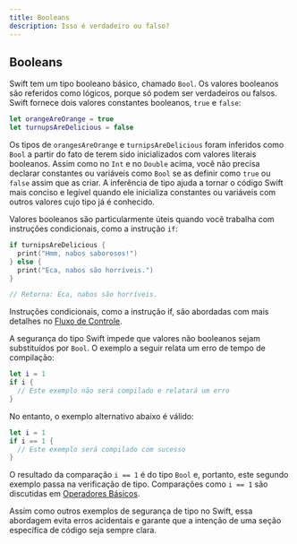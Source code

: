 ```yaml
---
title: Booleans
description: Isso é verdadeiro ou falso?
---
```


## Booleans

Swift tem um tipo booleano básico, chamado `Bool`. Os valores booleanos são referidos como lógicos, porque só podem ser verdadeiros ou falsos. Swift fornece dois valores constantes booleanos, `true` e `false`:

```swift
let orangeAreOrange = true
let turnupsAreDelicious = false
```

Os tipos de `orangesAreOrange` e `turnipsAreDelicious` foram inferidos como `Bool` a partir do fato de terem sido inicializados com valores literais booleanos. Assim como no `Int` e no `Double` acima, você não precisa declarar constantes ou variáveis como `Bool` se as definir como `true` ou `false` assim que as criar. A inferência de tipo ajuda a tornar o código Swift mais conciso e legível quando ele inicializa constantes ou variáveis com outros valores cujo tipo já é conhecido.

Valores booleanos são particularmente úteis quando você trabalha com instruções condicionais, como a instrução `if`:

```swift
if turnipsAreDelicious {
  print("Hmm, nabos saborosos!")
} else {
  print("Eca, nabos são horríveis.")
}

// Retorna: Eca, nabos são horríveis.
```

Instruções condicionais, como a instrução if, são abordadas com mais detalhes no [Fluxo de Controle](../control-flow/index.mdx).

A segurança do tipo Swift impede que valores não booleanos sejam substituídos por `Bool`. O exemplo a seguir relata um erro de tempo de compilação:

```swift
let i = 1
if i {
  // Este exemplo não será compilado e relatará um erro
}
```

No entanto, o exemplo alternativo abaixo é válido:

```swift
let i = 1
if i == 1 {
  // Este exemplo será compilado com sucesso
}
```

O resultado da comparação `i == 1` é do tipo `Bool` e, portanto, este segundo exemplo passa na verificação de tipo. Comparações como `i == 1` são discutidas em [Operadores Básicos](../basic-operators/index.mdx).

Assim como outros exemplos de segurança de tipo no Swift, essa abordagem evita erros acidentais e garante que a intenção de uma seção específica de código seja sempre clara.
